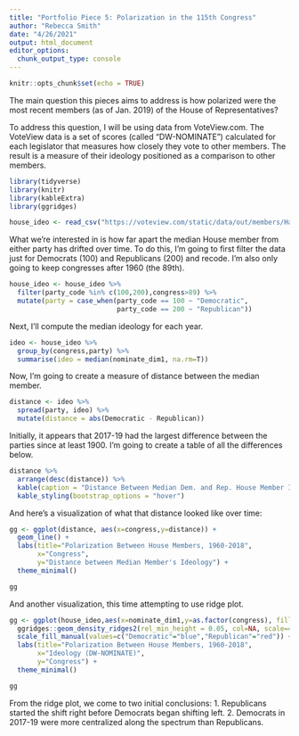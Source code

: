 ```yaml
---
title: "Portfolio Piece 5: Polarization in the 115th Congress"
author: "Rebecca Smith"
date: "4/26/2021"
output: html_document
editor_options: 
  chunk_output_type: console
---
```


```r
knitr::opts_chunk$set(echo = TRUE)
```

The main question this pieces aims to address is how polarized were the most recent members (as of Jan. 2019) of the House of Representatives?

To address this question, I will be using data from VoteView.com. The VoteView data is a set of scores (called "DW-NOMINATE") calculated for each legislator that measures how closely they vote to other members. The result is a measure of their ideology positioned as a comparison to other members. 

```r
library(tidyverse)
library(knitr)
library(kableExtra)
library(ggridges)

house_ideo <- read_csv("https://voteview.com/static/data/out/members/Hall_members.csv")
```

What we're interested in is how far apart the median House member from either party has drifted over time. To do this, I'm going to first filter the data just for Democrats (100) and Republicans (200) and recode. I'm also only going to keep congresses after 1960 (the 89th).

```r
house_ideo <- house_ideo %>%
  filter(party_code %in% c(100,200),congress>89) %>%
  mutate(party = case_when(party_code == 100 ~ "Democratic",
                           party_code == 200 ~ "Republican"))
```

Next, I'll compute the median ideology for each year.

```r
ideo <- house_ideo %>%
  group_by(congress,party) %>%
  summarise(ideo = median(nominate_dim1, na.rm=T))
```

Now, I'm going to create a measure of distance between the median member.

```r
distance <- ideo %>%
  spread(party, ideo) %>%
  mutate(distance = abs(Democratic - Republican))
```

Initially, it appears that 2017-19 had the largest difference between the parties since at least 1900. I'm going to create a table of all the differences below.

```r
distance %>%
  arrange(desc(distance)) %>%
  kable(caption = "Distance Between Median Dem. and Rep. House Member Ideology") %>%
  kable_styling(bootstrap_options = "hover")
```

And here's a visualization of what that distance looked like over time:

```r
gg <- ggplot(distance, aes(x=congress,y=distance)) +
  geom_line() +
  labs(title="Polarization Between House Members, 1960-2018",
       x="Congress",
       y="Distance between Median Member's Ideology") +
  theme_minimal()

gg
```

And another visualization, this time attempting to use ridge plot.

```r
gg <- ggplot(house_ideo,aes(x=nominate_dim1,y=as.factor(congress), fill=party)) +
  ggridges::geom_density_ridges2(rel_min_height = 0.05, col=NA, scale=4, alpha=0.5) +
  scale_fill_manual(values=c("Democratic"="blue","Republican"="red")) +
  labs(title="Polarization Between House Members, 1960-2018",
       x="Ideology (DW-NOMINATE)",
       y="Congress") +
  theme_minimal()

gg
```

From the ridge plot, we come to two initial conclusions:
1. Republicans started the shift right before Democrats began shifting left.
2. Democrats in 2017-19 were more centralized along the spectrum than Republicans.